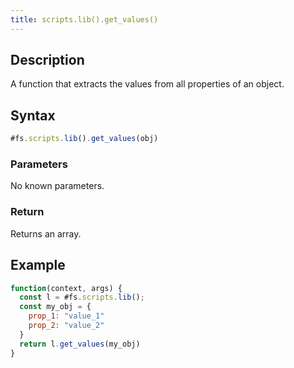 ```yaml
---
title: scripts.lib().get_values()
---
```


## Description

A function that extracts the values from all properties of an object.

## Syntax

```js
#fs.scripts.lib().get_values(obj)
```

### Parameters

No known parameters.

### Return

Returns an array.

## Example

```js
function(context, args) {
  const l = #fs.scripts.lib();
  const my_obj = {
    prop_1: "value_1"
    prop_2: "value_2"
  }
  return l.get_values(my_obj)
}
```
